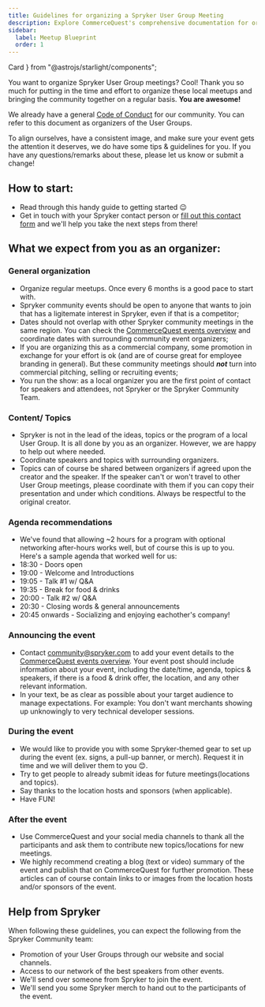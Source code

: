 ```yaml
---
title: Guidelines for organizing a Spryker User Group Meeting
description: Explore CommerceQuest's comprehensive documentation for organizing your own Spryker Meetup. 
sidebar:
  label: Meetup Blueprint
  order: 1
---
```


  Card
} from "@astrojs/starlight/components";

You want to organize Spryker User Group meetings? Cool! Thank you so much for putting in the time and effort to organize these local meetups and bringing the community together on a regular basis. **You are awesome!**

We already have a general [Code of Conduct](https://forum.commercequest.space/discussion/27749/community-guidelines-code-of-conduct) for our community. You can refer to this document as organizers of the User Groups.

To align ourselves, have a consistent image, and make sure your event gets the attention it deserves, we do have some tips & guidelines for you. If you have any questions/remarks about these, please let us know or submit a change!

## How to start:
- Read through this handy guide to getting started 😉
- Get in touch with your Spryker contact person or [fill out this contact form](https://form.asana.com/?k=Ry92V_78RAs3Zxde5AJtJw&d=21158181759478) and we'll help you take the next steps from there!

## What we expect from you as an organizer:
### General organization
- Organize regular meetups. Once every 6 months is a good pace to start with.
- Spryker community events should be open to anyone that wants to join that has a ligitemate interest in Spryker, even if that is a competitor;
- Dates should not overlap with other Spryker community meetings in the same region. You can check the [CommerceQuest events overview](https://forum.commercequest.space/events/category) and coordinate dates with surrounding community event organizers;
- If you are organizing this as a commercial company, some promotion in exchange for your effort is ok (and are of course great for employee branding in general). But these community meetings should ***not*** turn into commercial pitching, selling or recruiting events;
- You run the show: as a local organizer you are the first point of contact for speakers and attendees, not Spryker or the Spryker Community Team.

### Content/ Topics
- Spryker is not in the lead of the ideas, topics or the program of a local User Group. It is all done by you as an organizer. However, we are happy to help out where needed.
- Coordinate speakers and topics with surrounding organizers.
- Topics can of course be shared between organizers if agreed upon the creator and the speaker. If the speaker can't or won't travel to other User Group meetings, please coordinate with them if you can copy their presentation and under which conditions. Always be respectful to the original creator.

### Agenda recommendations
- We've found that allowing ~2 hours for a program with optional networking after-hours works well, but of course this is up to you. Here's a sample agenda that worked well for us:
- 18:30 - Doors open
- 19:00 - Welcome and Introductions
- 19:05 - Talk #1 w/ Q&A
- 19:35 - Break for food & drinks
- 20:00 - Talk #2 w/ Q&A
- 20:30 - Closing words & general announcements
- 20:45 onwards - Socializing and enjoying eachother's company!

### Announcing the event 
- Contact community@spryker.com to add your event details to the [CommerceQuest events overview](https://forum.commercequest.space/events/category). Your event post should include information about your event, including the date/time, agenda, topics & speakers, if there is a food & drink offer, the location, and any other relevant information.
- In your text, be as clear as possible about your target audience to manage expectations. For example: You don't want merchants showing up unknowingly to very technical developer sessions.

### During the event
- We would like to provide you with some Spryker-themed gear to set up during the event (ex. signs, a pull-up banner, or merch). Request it in time and we will deliver them to you 😊.
- Try to get people to already submit ideas for future meetings(locations and topics).
- Say thanks to the location hosts and sponsors (when applicable).
- Have FUN!

### After the event
- Use CommerceQuest and your social media channels to thank all the participants and ask them to contribute new topics/locations for new meetings.
- We highly recommend creating a blog (text or video) summary of the event and publish that on CommerceQuest for further promotion. These articles can of course contain links to or images from the location hosts and/or sponsors of the event.

## Help from Spryker
When following these guidelines, you can expect the following from the Spryker Community team:
- Promotion of your User Groups through our website and social channels.
- Access to our network of the best speakers from other events.
- We'll send over someone from Spryker to join the event.
- We'll send you some Spryker merch to hand out to the participants of the event.
